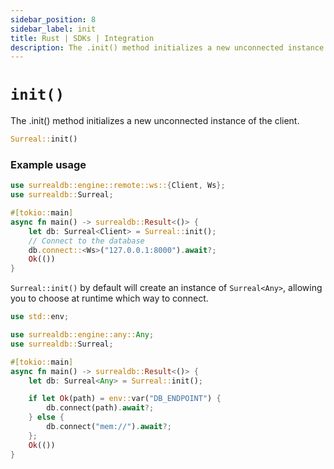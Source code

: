 ```yaml
---
sidebar_position: 8
sidebar_label: init
title: Rust | SDKs | Integration
description: The .init() method initializes a new unconnected instance.
---
```


# `init()`

The .init() method initializes a new unconnected instance of the client.

```rust title="Method Syntax"
Surreal::init()
```

### Example usage

```rust
use surrealdb::engine::remote::ws::{Client, Ws};
use surrealdb::Surreal;

#[tokio::main]
async fn main() -> surrealdb::Result<()> {
    let db: Surreal<Client> = Surreal::init();
    // Connect to the database
    db.connect::<Ws>("127.0.0.1:8000").await?;
    Ok(())
}
```

`Surreal::init()` by default will create an instance of `Surreal<Any>`, allowing you to choose at runtime which way to connect.

```rust
use std::env;

use surrealdb::engine::any::Any;
use surrealdb::Surreal;

#[tokio::main]
async fn main() -> surrealdb::Result<()> {
    let db: Surreal<Any> = Surreal::init();

    if let Ok(path) = env::var("DB_ENDPOINT") {
        db.connect(path).await?;
    } else {
        db.connect("mem://").await?;
    };
    Ok(())
}
```